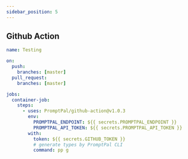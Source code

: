 ```yaml
---
sidebar_position: 5
---
```


## Github Action

```yaml
name: Testing

on:
  push:
    branches: [master]
  pull_request:
    branches: [master]

jobs:
  container-job:
    steps:
      - uses: PromptPal/github-action@v1.0.3
        env:
          PROMPTPAL_ENDPOINT: ${{ secrets.PROMPTPAL_ENDPOINT }}
          PROMPTPAL_API_TOKEN: ${{ secrets.PROMPTPAL_API_TOKEN }}
        with:
          token: ${{ secrets.GITHUB_TOKEN }}
          # generate types by PromptPal CLI
          command: pp g
```
